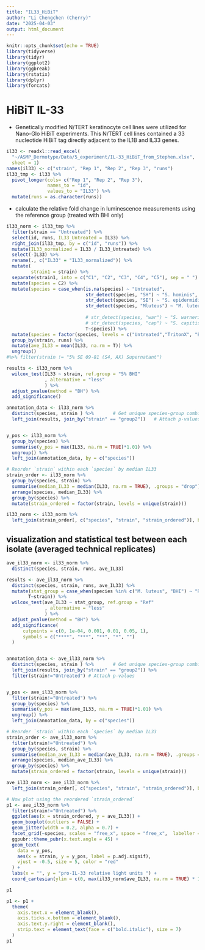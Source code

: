 ```yaml
---
title: "IL33_HiBiT"
author: "Li Chengchen (Cherry)"
date: "2025-04-03"
output: html_document
---
```


```r
knitr::opts_chunk$set(echo = TRUE)
library(tidyverse)
library(tidyr)
library(ggplot2)
library(ggbreak)
library(rstatix)
library(dplyr)
library(forcats)
```

# HiBiT IL-33  

- Genetically modified N/TERT keratinocyte cell lines were utilized for Nano-Glo HiBiT experiments. This N/TERT cell lines contained a 33 nucleotide HiBiT tag directly adjacent to the IL1B and IL33 genes. 

```r
il33 <- readxl::read_excel(
  "~/ASMP_Dermotype/Data/5_experiment/IL-33_HiBiT_from_Stephen.xlsx", 
  sheet = 1)
names(il33) <- c("strain", "Rep 1", "Rep 2", "Rep 3", "runs") 
il33_tmp <- il33 %>% 
  pivot_longer(cols= c("Rep 1", "Rep 2", "Rep 3"), 
               names_to = "id", 
               values_to = "IL33") %>% 
  mutate(runs = as.character(runs))
```

- calculate the relative fold change in luminescence measurements using the reference group (treated with BHI only)

```r
il33_norm <- il33_tmp %>%
  filter(strain == "Untreated") %>%
  select(id, runs, IL33_Untreated = IL33) %>%
  right_join(il33_tmp, by = c("id", "runs")) %>%
  mutate(IL33_normalized = IL33 / IL33_Untreated) %>% 
  select(-IL33) %>% 
  rename(., c("IL33" = "IL33_normalized")) %>% 
  mutate(
         strain1 = strain) %>% 
  separate(strain1, into = c("C1", "C2", "C3", "C4", "C5"), sep = " ") %>% 
  mutate(species = C2) %>% 
  mutate(species = case_when(is.na(species) ~ "Untreated", 
                             str_detect(species, "SH") ~ "S. hominis",
                             str_detect(species, "SE") ~ "S. epidermidis",
                             str_detect(species, "Mluteus") ~ "M. luteus",
                             
                             # str_detect(species, "war") ~ "S. warneri", 
                             # str_detect(species, "cap") ~ "S. capitis", 
                             T~species)) %>% 
  mutate(species = factor(species, levels = c("Untreated","TritonX", "BHI",  "M. luteus",  "S. hominis", "S. epidermidis"))) %>% 
  group_by(strain, runs) %>% 
  mutate(ave_IL33 = mean(IL33, na.rm = T)) %>% 
  ungroup() 
#%>% filter(strain != "5% SE 09-81 (S4, AX) Supernatant")
```

```r
results <- il33_norm %>%
  wilcox_test(IL33 ~ strain, ref.group = "5% BHI"
              , alternative = "less"
              ) %>% 
  adjust_pvalue(method = "BH") %>% 
  add_significance()

annotation_data <- il33_norm %>%
  distinct(species, strain ) %>%       # Get unique species-group combinations
  left_join(results, join_by("strain" == "group2"))   # Attach p-values


y_pos <- il33_norm %>%
  group_by(species) %>%
  summarise(y_pos = max(IL33, na.rm = TRUE)*1.01) %>%
  ungroup() %>% 
  left_join(annotation_data, by = c("species"))

# Reorder `strain` within each `species` by median IL33
strain_order <- il33_norm %>%
  group_by(species, strain) %>%
  summarise(median_IL33 = median(IL33, na.rm = TRUE), .groups = "drop") %>%
  arrange(species, median_IL33) %>%
  group_by(species) %>%
  mutate(strain_ordered = factor(strain, levels = unique(strain)))

il33_norm <- il33_norm %>%
  left_join(strain_order[, c("species", "strain", "strain_ordered")], by = c("species", "strain"))
```


## visualization and statistical test between each isolate (averaged technical replicates)

```r
ave_il33_norm <- il33_norm %>%
  distinct(species, strain, runs, ave_IL33)

results <- ave_il33_norm %>%
  distinct(species, strain, runs, ave_IL33) %>% 
  mutate(stat_group = case_when(species %in% c("M. luteus", "BHI") ~ "Ref", 
        T~strain)) %>% 
  wilcox_test(ave_IL33 ~ stat_group, ref.group = "Ref"
              , alternative = "less"
              ) %>% 
  adjust_pvalue(method = "BH") %>% 
  add_significance(
      cutpoints = c(0, 1e-04, 0.001, 0.01, 0.05, 1),
      symbols = c("****", "***", "**", "*", "")
  )


annotation_data <- ave_il33_norm %>%
  distinct(species, strain ) %>%       # Get unique species-group combinations
  left_join(results, join_by("strain" == "group2")) %>% 
  filter(strain!="Untreated") # Attach p-values


y_pos <- ave_il33_norm %>%
  filter(strain!="Untreated") %>% 
  group_by(species) %>%
  summarise(y_pos = max(ave_IL33, na.rm = TRUE)*1.01) %>%
  ungroup() %>% 
  left_join(annotation_data, by = c("species")) 

# Reorder `strain` within each `species` by median IL33
strain_order <- ave_il33_norm %>%
  filter(strain!="Untreated") %>% 
  group_by(species, strain) %>%
  summarise(median_ave_IL33 = median(ave_IL33, na.rm = TRUE), .groups = "drop") %>%
  arrange(species, median_ave_IL33) %>%
  group_by(species) %>%
  mutate(strain_ordered = factor(strain, levels = unique(strain)))

ave_il33_norm <- ave_il33_norm %>%
  left_join(strain_order[, c("species", "strain", "strain_ordered")], by = c("species", "strain"))

# Now plot using the reordered `strain_ordered`
p1 <- ave_il33_norm %>% 
  filter(strain!="Untreated") %>% 
  ggplot(aes(x = strain_ordered, y = ave_IL33)) +
  geom_boxplot(outliers = FALSE) +
  geom_jitter(width = 0.2, alpha = 0.7) +
  facet_grid(~species, scales = "free_x", space = "free_x",  labeller = label_wrap_gen(width = 2)) +
  ggpubr::theme_pubr(x.text.angle = 45) +
  geom_text(
    data = y_pos,
    aes(x = strain, y = y_pos, label = p.adj.signif),
    vjust = -0.5, size = 5, color = "red"
  ) +
  labs(x = "", y = "pro-IL-33 relative light units ") +
  coord_cartesian(ylim = c(0, max(il33_norm$ave_IL33, na.rm = TRUE) * 1.15))

p1
```

```r
p1 <- p1 +
  theme(
    axis.text.x = element_blank(),
    axis.ticks.x.bottom = element_blank(),
    axis.text.y.right = element_blank(),
    strip.text = element_text(face = c("bold.italic"), size = 7)
  )
p1
```


